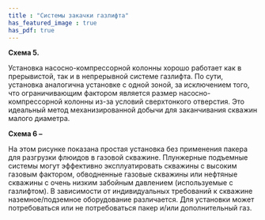 ```yaml
---
title : "Системы закачки газлифта"
has_featured_image : true
has_pdf: true
---
```


**Схема 5.**

Установка насосно-компрессорной колонны хорошо работает как в прерывистой, так и в непрерывной системе газлифта. По сути, установка аналогична установке с одной зоной, за исключением того, что ограничивающим фактором является размер насосно-компрессорной колонны из-за условий сверхтонкого отверстия. Это идеальный метод механизированной добычи для заканчивания скважин малого диаметра.

**Схема 6 –**

На этом рисунке показана простая установка без применения пакера для разгрузки флюидов в газовой скважине. Плунжерные подъемные системы могут эффективно эксплуатировать скважины с высоким газовым фактором, обводненные газовые скважины или нефтяные скважины с очень низким забойным давлением (используемые с газлифтом). В зависимости от индивидуальных требований к скважине наземное/подземное оборудование различается. Для установки может потребоваться или не потребоваться пакер и/или дополнительный газ.